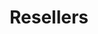 ---
title: "Resellers"
description: "In dit onderdeel van het portaal beheer je eenvoudig alle resellers die klanten aanbrengen voor het backoffice-portaal. Deze resellers richten zich voornamelijk op het werven van uitzendbureaus, waardoor de sales een extra boost krijgt. Hier kun je nieuwe resellers aanmaken, bestaande gegevens wijzigen en alle relevante informatie per reseller bekijken. Zo houd je altijd een volledig overzicht en kun je de samenwerking optimaal beheren."
---